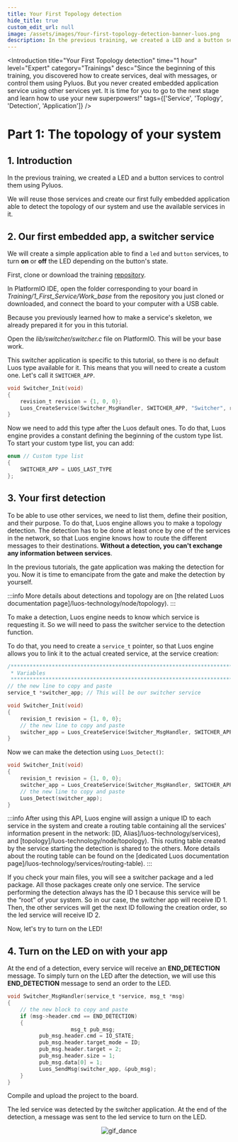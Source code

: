 ```yaml
---
title: Your First Topology detection
hide_title: true
custom_edit_url: null
image: /assets/images/Your-first-topology-detection-banner-luos.png
description: In the previous training, we created a LED and a button services to control them using Pyluos.
---
```




<Introduction
  title="Your First Topology detection"
  time="1 hour"
  level="Expert"
  category="Trainings"
  desc="Since the beginning of this training, you discovered how to create services, deal with messages, or control them using Pyluos. But you never created embedded application service using other services yet. It is time for you to go to the next stage and learn how to use your new superpowers!"
  tags={['Service', 'Toplogy', 'Detection', 'Application']}
/>

# Part 1: The topology of your system

## 1. Introduction

In the previous training, we created a LED and a button services to control them using Pyluos.

We will reuse those services and create our first fully embedded application able to detect the topology of our system and use the available services in it.

## 2. Our first embedded app, a switcher service

We will create a simple application able to find a `led` and `button` services, to turn **on** or **off** the LED depending on the button's state.

First, clone or download the training [repository](https://github.com/Luos-io/Training).

In PlatformIO IDE, open the folder corresponding to your board in _Training/1_First_Service/Work_base_ from the repository you just cloned or downloaded, and connect the board to your computer with a USB cable.

Because you previously learned how to make a service's skeleton, we already prepared it for you in this tutorial.

Open the _lib/switcher/switcher.c_ file on PlatformIO. This will be your base work.

This switcher application is specific to this tutorial, so there is no default Luos type available for it. This means that you will need to create a custom one. Let's call it `SWITCHER_APP`.

```c
void Switcher_Init(void)
{
    revision_t revision = {1, 0, 0};
    Luos_CreateService(Switcher_MsgHandler, SWITCHER_APP, "Switcher", revision);
}
```

Now we need to add this type after the Luos default ones. To do that, Luos engine provides a constant defining the beginning of the custom type list. To start your custom type list, you can add:

```c
enum // Custom type list
{
    SWITCHER_APP = LUOS_LAST_TYPE
};
```

## 3. Your first detection

To be able to use other services, we need to list them, define their position, and their purpose. To do that, Luos engine allows you to make a topology detection. The detection has to be done at least once by one of the services in the network, so that Luos engine knows how to route the different messages to their destinations. **Without a detection, you can't exchange any information between services**.

In the previous tutorials, the gate application was making the detection for you. Now it is time to emancipate from the gate and make the detection by yourself.

:::info
More details about detections and topology are on [the related Luos documentation page]/luos-technology/node/topology).
:::

To make a detection, Luos engine needs to know which service is requesting it. So we will need to pass the switcher service to the detection function.

To do that, you need to create a `service_t` pointer, so that Luos engine allows you to link it to the actual created service, at the service creation:

```c
/*******************************************************************************
 * Variables
 ******************************************************************************/
// the new line to copy and paste
service_t *switcher_app; // This will be our switcher service
```

```c
void Switcher_Init(void)
{
    revision_t revision = {1, 0, 0};
    // the new line to copy and paste
    switcher_app = Luos_CreateService(Switcher_MsgHandler, SWITCHER_APP, "Switcher", revision);
}
```

Now we can make the detection using `Luos_Detect()`:

```c
void Switcher_Init(void)
{
    revision_t revision = {1, 0, 0};
    switcher_app = Luos_CreateService(Switcher_MsgHandler, SWITCHER_APP, "Switcher", revision);
    // the new line to copy and paste
	Luos_Detect(switcher_app);
}
```

:::info
After using this API, Luos engine will assign a unique ID to each service in the system and create a routing table containing all the services' information present in the network: [ID, Alias]/luos-technology/services), and [topology]/luos-technology/node/topology). This routing table created by the service starting the detection is shared to the others. More details about the routing table can be found on the [dedicated Luos documentation page]/luos-technology/services/routing-table).
:::

If you check your main files, you will see a switcher package and a led package. All those packages create only one service. The service performing the detection always has the ID 1 because this service will be the “root” of your system. So in our case, the switcher app will receive ID 1. Then, the other services will get the next ID following the creation order, so the led service will receive ID 2.

Now, let's try to turn on the LED!

## 4. Turn on the LED on with your app

At the end of a detection, every service will receive an **END_DETECTION** message. To simply turn on the LED after the detection, we will use this **END_DETECTION** message to send an order to the LED.

```c
void Switcher_MsgHandler(service_t *service, msg_t *msg)
{
    // the new block to copy and paste
    if (msg->header.cmd == END_DETECTION)
    {
					msg_t pub_msg;
          pub_msg.header.cmd = IO_STATE;
          pub_msg.header.target_mode = ID;
          pub_msg.header.target = 2;
          pub_msg.header.size = 1;
          pub_msg.data[0] = 1;
          Luos_SendMsg(switcher_app, &pub_msg);
    }
}
```

Compile and upload the project to the board.

The led service was detected by the switcher application. At the end of the detection, a message was sent to the led service to turn on the LED.

<div align="center">
  <img
    src="https://media.giphy.com/media/KcQ73bfmmsy6lg2RzG/giphy.gif"
    className="gif_tutorial"
    alt="gif_dance"
  />
</div>
